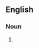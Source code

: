 {{also|soft kill}}
==English==

===Noun===
{{en-noun|?}}

# {{alternative form of|soft kill|lang=en}}